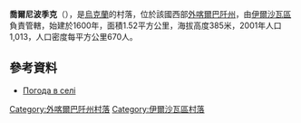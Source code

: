 {{coord|48|24|29|N|22|59|52|E|scale:100000|display=title}}

'''喬爾尼波季克'''（{{lang-uk|Чорний Потік}}），是[[烏克蘭|烏克蘭]]的村落，位於該國西部[[外喀爾巴阡州|外喀爾巴阡州]]，由[[伊爾沙瓦區|伊爾沙瓦區]]負責管轄，始建於1600年，面積1.52平方公里，海拔高度385米，2001年人口1,013，人口密度每平方公里670人。

==參考資料==
*[http://weather.in.ua/ua/zakarpatskaja/28498 Погода в селі ]{{Wayback|url=http://weather.in.ua/ua/zakarpatskaja/28498 |date=20090703230328 }}

{{DEFAULTSORT:Чорний Потік}}

[[Category:外喀爾巴阡州村落|Category:外喀爾巴阡州村落]]
[[Category:伊爾沙瓦區村落|Category:伊爾沙瓦區村落]]


{{Zakarpattia-geo-stub}}